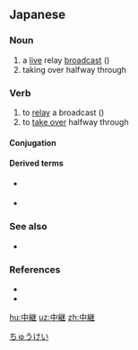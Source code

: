 ==Japanese==
{{ja-kanjitab|ちゅう|けい|yomi=o}}

===Noun===
{{ja-noun|ちゅうけい|kyu=中繼}}

# a [[live]] relay [[broadcast]] ({{abbreviation of|中継放送|lang=ja}})
# taking over halfway through

===Verb===
{{ja-verb-suru|ちゅうけい|kyu=中繼}}

# to [[relay]] a broadcast ({{abbreviation of|中継放送|lang=ja}})
# to [[take over]] halfway through

====Conjugation====
{{ja-suru|ちゅうけい}}

====Derived terms====
* {{sense|taking over}} {{l|ja|中継点}}
* {{sense|live broadcast}} {{l|ja|生中継}}

===See also===
* {{l|ja|中継ぎ}}

===References===
* {{R:Shogakukan}}
* {{R:Kojien}}

[[Category:ja:Broadcasting|ちゅうけい]]

[[hu:中継]]
[[uz:中継]]
[[zh:中継]]